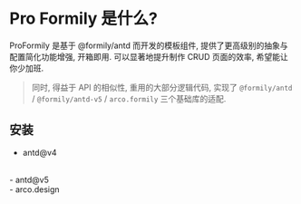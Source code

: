 # Pro Formily 是什么?

ProFormily 是基于 @formily/antd 而开发的模板组件, 提供了更高级别的抽象与配置简化功能增强, 开箱即用.
可以显著地提升制作 CRUD 页面的效率, 希望能让你少加班.

> 同时, 得益于 API 的相似性, 重用的大部分逻辑代码, 实现了 `@formily/antd` / `@formily/antd-v5` / `arco.formily` 三个基础库的适配.


## 安装

- antd@v4
<PackageManagerTabs command="install @pro.formily/antd" />
<br />
<PackageManagerTabs command="install @formily/antd @fomrily/core @formily/react antd@4.x @ant-design/icons" />
- antd@v5
<PackageManagerTabs command="install @pro.formily/antd-v5" />
<br />
<PackageManagerTabs command="install @fomrily/core @formily/react antd@5.x @ant-design/icons" />
- arco.design
<PackageManagerTabs command="install @pro.formily/arco" />
<br />
<PackageManagerTabs command="install @pro.formily/arco arco.formily @fomrily/core @formily/react @arco-design/web-react" />

